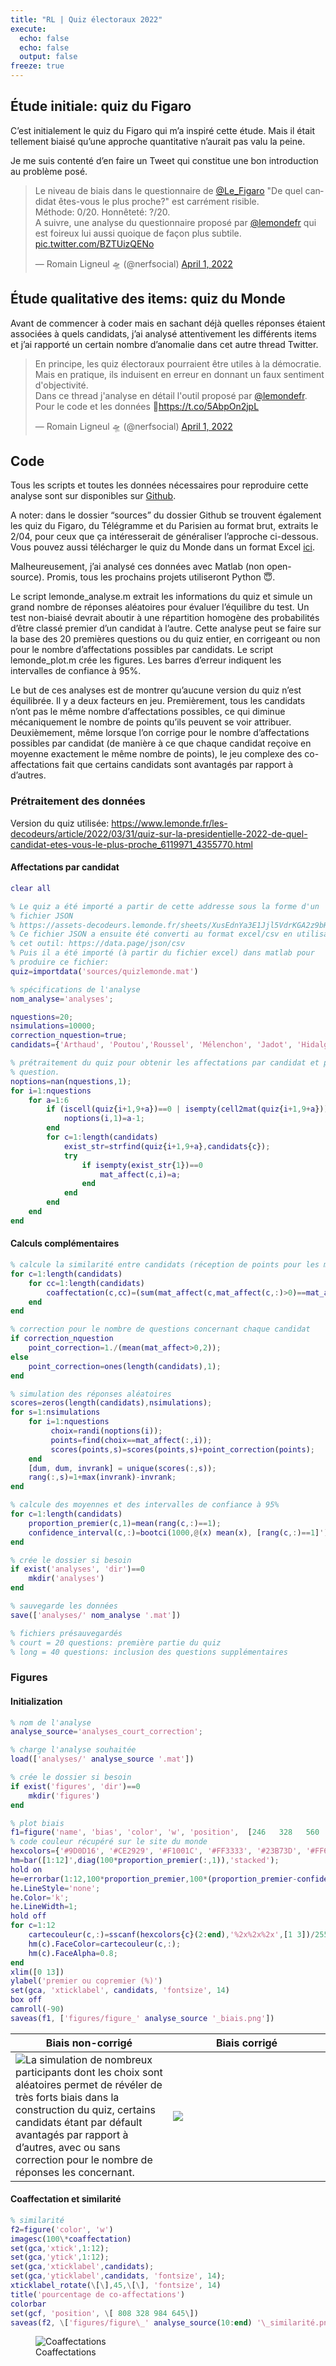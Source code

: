 ```yaml
---
title: "RL | Quiz électoraux 2022"
execute:
  echo: false
  echo: false
  output: false
freeze: true
---
```


## Étude initiale: quiz du Figaro

C'est initialement le quiz du Figaro qui m'a inspiré cette étude. Mais il était tellement biaisé qu'une approche quantitative n'aurait pas valu la peine.

Je me suis contenté d'en faire un Tweet qui constitue une bon introduction au problème posé.

<blockquote class="twitter-tweet"><p lang="fr" dir="ltr">Le niveau de biais dans le questionnaire de <a href="https://twitter.com/Le_Figaro?ref_src=twsrc%5Etfw">@Le_Figaro</a> &quot;De quel candidat êtes-vous le plus proche?&quot; est carrément risible. <br>Méthode: 0/20. Honnêteté: ?/20. <br>A suivre, une analyse du questionnaire proposé par <a href="https://twitter.com/lemondefr?ref_src=twsrc%5Etfw">@lemondefr</a> qui est foireux lui aussi quoique de façon plus subtile. <a href="https://t.co/BZTUizQENo">pic.twitter.com/BZTUizQENo</a></p>&mdash; Romain Ligneul 🛸 (@nerfsocial) <a href="https://twitter.com/nerfsocial/status/1509783872174706698?ref_src=twsrc%5Etfw">April 1, 2022</a></blockquote> <script async src="https://platform.twitter.com/widgets.js" charset="utf-8"></script> 

## Étude qualitative des items: quiz du Monde

Avant de commencer à coder mais en sachant déjà quelles réponses étaient associées à quels candidats, j'ai analysé attentivement les différents items et j'ai rapporté un certain nombre d'anomalie dans cet autre thread Twitter.

<blockquote class="twitter-tweet"><p lang="fr" dir="ltr">En principe, les quiz électoraux pourraient être utiles à la démocratie. Mais en pratique, ils induisent en erreur en donnant un faux sentiment d&#39;objectivité.<br>Dans ce thread j&#39;analyse en détail l&#39;outil proposé par <a href="https://twitter.com/lemondefr?ref_src=twsrc%5Etfw">@lemondefr</a>.<br>Pour le code et les données 🔽<a href="https://t.co/5AbpOn2jpL">https://t.co/5AbpOn2jpL</a></p>&mdash; Romain Ligneul 🛸 (@nerfsocial) <a href="https://twitter.com/nerfsocial/status/1509852362420236288?ref_src=twsrc%5Etfw">April 1, 2022</a></blockquote> <script async src="https://platform.twitter.com/widgets.js" charset="utf-8"></script> 

## Code

Tous les scripts et toutes les données nécessaires pour reproduire cette analyse sont sur disponibles sur [Github](https://github.com/romainligneul/quizlemonde).

A noter: dans le dossier "sources" du dossier Github se trouvent également les quiz du Figaro, du Télégramme et du Parisien au format brut, extraits le 2/04, pour ceux que ça intéresserait de généraliser l'approche ci-dessous. Vous pouvez aussi télécharger le quiz du Monde dans un format Excel [ici](https://github.com/romainligneul/quizlemonde/raw/main/sources/quizlemonde.xlsx).

Malheureusement, j'ai analysé ces données avec Matlab (non open-source). Promis, tous les prochains projets utiliseront Python 😇.

Le script lemonde_analyse.m extrait les informations du quiz et simule un grand nombre de réponses aléatoires pour évaluer l'équilibre du test. Un test non-biaisé devrait aboutir à une répartition homogène des probabilités d'être classé premier d'un candidat à l'autre. Cette analyse peut se faire sur la base des 20 premières questions ou du quiz entier, en corrigeant ou non pour le nombre d'affectations possibles par candidats. Le script lemonde_plot.m crée les figures. Les barres d'erreur indiquent les intervalles de confiance à 95%.

Le but de ces analyses est de montrer qu'aucune version du quiz n'est équilibrée. Il y a deux facteurs en jeu. Premièrement, tous les candidats n'ont pas le même nombre d'affectations possibles, ce qui diminue mécaniquement le nombre de points qu'ils peuvent se voir attribuer. Deuxièmement, même lorsque l'on corrige pour le nombre d'affectations possibles par candidat (de manière à ce que chaque candidat reçoive en moyenne exactement le même nombre de points), le jeu complexe des co-affectations fait que certains candidats sont avantagés par rapport à d'autres.

### Prétraitement des données

Version du quiz utilisée: <https://www.lemonde.fr/les-decodeurs/article/2022/03/31/quiz-sur-la-presidentielle-2022-de-quel-candidat-etes-vous-le-plus-proche_6119971_4355770.html>

#### Affectations par candidat

```matlab
clear all

% Le quiz a été importé a partir de cette addresse sous la forme d'un
% fichier JSON
% https://assets-decodeurs.lemonde.fr/sheets/XusEdnYa3E1Jjl5VdrKGA2z9bH1uwA_887
% Ce fichier JSON a ensuite été converti au format excel/csv en utilisant
% cet outil: https://data.page/json/csv
% Puis il a été importé (à partir du fichier excel) dans matlab pour
% produire ce fichier:
quiz=importdata('sources/quizlemonde.mat')

% spécifications de l'analyse
nom_analyse='analyses';

nquestions=20;
nsimulations=10000;
correction_nquestion=true;
candidats={'Arthaud', 'Poutou','Roussel', 'Mélenchon', 'Jadot', 'Hidalgo', 'Macron', 'Pécresse', 'Lassalle', 'Dupont-Aignan', 'Le Pen', 'Zemmour'};

% prétraitement du quiz pour obtenir les affectations par candidat et par
% question.
noptions=nan(nquestions,1);
for i=1:nquestions
    for a=1:6
        if (iscell(quiz{i+1,9+a})==0 | isempty(cell2mat(quiz{i+1,9+a}))) & isnan(noptions(i,1))
            noptions(i,1)=a-1;
        end
        for c=1:length(candidats)
            exist_str=strfind(quiz{i+1,9+a},candidats{c});
            try
                if isempty(exist_str{1})==0
                    mat_affect(c,i)=a;
                end
            end
        end
    end
end

```

#### Calculs complémentaires

```matlab
% calcule la similarité entre candidats (réception de points pour les mêmes réponses)
for c=1:length(candidats)
    for cc=1:length(candidats)
        coaffectation(c,cc)=(sum(mat_affect(c,mat_affect(c,:)>0)==mat_affect(cc,mat_affect(c,:)>0)))/sum(mat_affect(c,:)>0);
    end
end

% correction pour le nombre de questions concernant chaque candidat
if correction_nquestion
    point_correction=1./(mean(mat_affect>0,2));
else
    point_correction=ones(length(candidats),1);
end

% simulation des réponses aléatoires
scores=zeros(length(candidats),nsimulations);
for s=1:nsimulations
    for i=1:nquestions
         choix=randi(noptions(i));
         points=find(choix==mat_affect(:,i));
         scores(points,s)=scores(points,s)+point_correction(points);
    end
    [dum, dum, invrank] = unique(scores(:,s));
    rang(:,s)=1+max(invrank)-invrank;
end

% calcule des moyennes et des intervalles de confiance à 95%
for c=1:length(candidats)
    proportion_premier(c,1)=mean(rang(c,:)==1);
    confidence_interval(c,:)=bootci(1000,@(x) mean(x), [rang(c,:)==1]');
end

% crée le dossier si besoin
if exist('analyses', 'dir')==0
    mkdir('analyses')
end

% sauvegarde les données
save(['analyses/' nom_analyse '.mat'])

% fichiers présauvegardés
% court = 20 questions: première partie du quiz
% long = 40 questions: inclusion des questions supplémentaires
```

### Figures

#### Initialization

```matlab

% nom de l'analyse
analyse_source='analyses_court_correction';

% charge l'analyse souhaitée
load(['analyses/' analyse_source '.mat'])

% crée le dossier si besoin
if exist('figures', 'dir')==0
    mkdir('figures')
end

```

```matlab
% plot biais
f1=figure('name', 'bias', 'color', 'w', 'position',  [246   328   560   645] )
% code couleur récupéré sur le site du monde
hexcolors={'#9D0D16', '#CE2929', '#F1001C', '#FF3333', '#23B73D', '#FF668B', '#FF9F0E', '#0890C5', '#617B75', '#02279C', '#8D6026','#654519'};
hm=bar([1:12]',diag(100*proportion_premier(:,1)),'stacked');
hold on
he=errorbar(1:12,100*proportion_premier,100*(proportion_premier-confidence_interval(:,1)),100*(confidence_interval(:,2)-proportion_premier));
he.LineStyle='none';
he.Color='k';
he.LineWidth=1;
hold off
for c=1:12
    cartecouleur(c,:)=sscanf(hexcolors{c}(2:end),'%2x%2x%2x',[1 3])/255;
    hm(c).FaceColor=cartecouleur(c,:);
    hm(c).FaceAlpha=0.8;
end
xlim([0 13])
ylabel('premier ou copremier (%)')
set(gca, 'xticklabel', candidats, 'fontsize', 14)
box off
camroll(-90)
saveas(f1, ['figures/figure_' analyse_source '_biais.png'])

```

| Biais non-corrigé | Biais corrigé |
|------------------------------------|------------------------------------|
| ![La simulation de nombreux participants dont les choix sont aléatoires permet de révéler de très forts biais dans la construction du quiz, certains candidats étant par défault avantagés par rapport à d'autres, avec ou sans correction pour le nombre de réponses les concernant.](biais_noncorrige.png) | ![](biais_noncorrige.png) |

#### Coaffectation et similarité

```matlab
% similarité
f2=figure('color', 'w')
imagesc(100\*coaffectation) 
set(gca,'xtick',1:12); 
set(gca,'ytick',1:12); 
set(gca,'xticklabel',candidats); 
set(gca,'yticklabel',candidats, 'fontsize', 14); 
xticklabel_rotate(\[\],45,\[\], 'fontsize', 14) 
title('pourcentage de co-affectations') 
colorbar 
set(gcf, 'position', \[ 808 328 984 645\]) 
saveas(f2, \['figures/figure\_' analyse_source(10:end) '\_similarité.png'\])

```

![Coaffectations](coaffectations.png){fig-align="center"}


<script src="https://giscus.app/client.js"
        data-repo="romainligneul/giscus-comments"
        data-repo-id="R_kgDOMSMTIw"
        data-category="Comments OtherFR"
        data-category-id="DIC_kwDOMSMTI84Cgltq"
        data-mapping="pathname"
        data-strict="0"
        data-reactions-enabled="1"
        data-emit-metadata="0"
        data-input-position="top"
        data-theme="preferred_color_scheme"
        data-lang="en"
        crossorigin="anonymous"
        async>
</script>